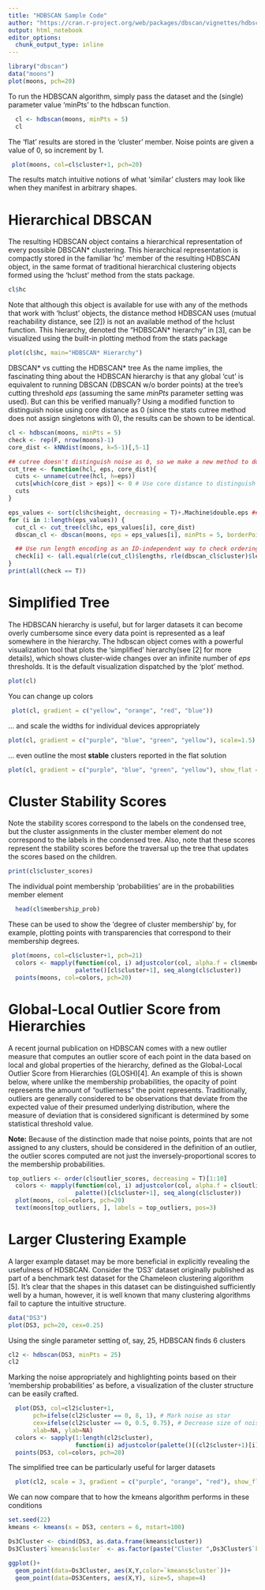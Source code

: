 ```yaml
---
title: "HDBSCAN Sample Code"
author: "https://cran.r-project.org/web/packages/dbscan/vignettes/hdbscan.html"
output: html_notebook
editor_options: 
  chunk_output_type: inline
---
```


```r
library("dbscan")
data("moons")
plot(moons, pch=20)
```

To run the HDBSCAN algorithm, simply pass the dataset and the (single) parameter value 'minPts' to the hdbscan function.

```r
  cl <- hdbscan(moons, minPts = 5)
  cl
```

The 'flat' results are stored in the 'cluster' member. Noise points are given a value of 0, so increment by 1.

```r
 plot(moons, col=cl$cluster+1, pch=20)

```

The results match intuitive notions of what 'similar' clusters may look like when they manifest in arbitrary shapes.

# Hierarchical DBSCAN

The resulting HDBSCAN object contains a hierarchical representation of every possible DBSCAN* clustering. This hierarchical representation is compactly stored in the familiar 'hc' member of the resulting HDBSCAN object, in the same format of traditional hierarchical clustering objects formed using the 'hclust' method from the stats package.

```r
cl$hc

```

Note that although this object is available for use with any of the methods that work with 'hclust' objects, the distance method HDBSCAN uses (mutual reachability distance, see [2]) is not an available method of the hclust function. This hierarchy, denoted the "HDBSCAN* hierarchy" in [3], can be visualized using the built-in plotting method from the stats package

```r
plot(cl$hc, main="HDBSCAN* Hierarchy")
```

DBSCAN* vs cutting the HDBSCAN* tree
As the name implies, the fascinating thing about the HDBSCAN hierarchy is that any global 'cut' is equivalent to running DBSCAN (DBSCAN w/o border points) at the tree's cutting threshold _eps_ (assuming the same _minPts_ parameter setting was used). But can this be verified manually? Using a modified function to distinguish noise using core distance as 0 (since the stats cutree method does not assign singletons with 0), the results can be shown to be identical.

```r
cl <- hdbscan(moons, minPts = 5)
check <- rep(F, nrow(moons)-1)
core_dist <- kNNdist(moons, k=5-1)[,5-1]

## cutree doesn't distinguish noise as 0, so we make a new method to do it manually 
cut_tree <- function(hcl, eps, core_dist){
  cuts <- unname(cutree(hcl, h=eps))
  cuts[which(core_dist > eps)] <- 0 # Use core distance to distinguish noise
  cuts
}

eps_values <- sort(cl$hc$height, decreasing = T)+.Machine$double.eps ## Machine eps for consistency between cuts 
for (i in 1:length(eps_values)) { 
  cut_cl <- cut_tree(cl$hc, eps_values[i], core_dist)
  dbscan_cl <- dbscan(moons, eps = eps_values[i], minPts = 5, borderPoints = F) # DBSCAN* doesn't include border points

  ## Use run length encoding as an ID-independent way to check ordering
  check[i] <- (all.equal(rle(cut_cl)$lengths, rle(dbscan_cl$cluster)$lengths) == "TRUE")
}
print(all(check == T))
```

# Simplified Tree

The HDBSCAN hierarchy is useful, but for larger datasets it can become overly cumbersome since every data point is represented as a leaf somewhere in the hierarchy. The hdbscan object comes with a powerful visualization tool that plots the 'simplified' hierarchy(see [2] for more details), which shows cluster-wide changes over an infinite number of _eps_ thresholds. It is the default visualization dispatched by the 'plot' method.

```r
plot(cl)
```

You can change up colors

```r
 plot(cl, gradient = c("yellow", "orange", "red", "blue"))
```

... and scale the widths for individual devices appropriately

```r
plot(cl, gradient = c("purple", "blue", "green", "yellow"), scale=1.5)
```

... even outline the most **stable** clusters reported in the flat solution

```r
plot(cl, gradient = c("purple", "blue", "green", "yellow"), show_flat = T)
```

# Cluster Stability Scores

Note the stability scores correspond to the labels on the condensed tree, but the cluster assignments in the cluster member element do not correspond to the labels in the condensed tree. Also, note that these scores represent the stability scores before the traversal up the tree that updates the scores based on the children.

```r
print(cl$cluster_scores)

```

The individual point membership 'probabilities' are in the probabilities member element

```r
  head(cl$membership_prob)
```

These can be used to show the 'degree of cluster membership' by, for example, plotting points with transparencies that correspond to their membership degrees.

```r
 plot(moons, col=cl$cluster+1, pch=21)
  colors <- mapply(function(col, i) adjustcolor(col, alpha.f = cl$membership_prob[i]), 
                   palette()[cl$cluster+1], seq_along(cl$cluster))
  points(moons, col=colors, pch=20)
```


# Global-Local Outlier Score from Hierarchies

A recent journal publication on HDBSCAN comes with a new outlier measure that computes an outlier score of each point in the data based on local and global properties of the hierarchy, defined as the Global-Local Outlier Score from Hierarchies (GLOSH)[4]. An example of this is shown below, where unlike the membership probabilities, the opacity of point represents the amount of "outlierness" the point represents. Traditionally, outliers are generally considered to be observations that deviate from the expected value of their presumed underlying distribution, where the measure of deviation that is considered significant is determined by some statistical threshold value.

**Note:** Because of the distinction made that noise points, points that are not assigned to any clusters, should be considered in the definition of an outlier, the outlier scores computed are not just the inversely-proportional scores to the membership probabilities.

```r
top_outliers <- order(cl$outlier_scores, decreasing = T)[1:10]
  colors <- mapply(function(col, i) adjustcolor(col, alpha.f = cl$outlier_scores[i]), 
                   palette()[cl$cluster+1], seq_along(cl$cluster))
  plot(moons, col=colors, pch=20)
  text(moons[top_outliers, ], labels = top_outliers, pos=3)
```

# Larger Clustering Example

A larger example dataset may be more beneficial in explicitly revealing the usefulness of HDSBCAN. Consider the 'DS3' dataset originally published as part of a benchmark test dataset for the Chameleon clustering algorithm [5]. It's clear that the shapes in this dataset can be distinguished sufficiently well by a human, however, it is well known that many clustering algorithms fail to capture the intuitive structure.

```r
data("DS3")
plot(DS3, pch=20, cex=0.25)
```

Using the single parameter setting of, say, 25, HDBSCAN finds 6 clusters

```r
cl2 <- hdbscan(DS3, minPts = 25)
cl2
```

Marking the noise appropriately and highlighting points based on their 'membership probabilities' as before, a visualization of the cluster structure can be easily crafted.

```r
  plot(DS3, col=cl2$cluster+1, 
       pch=ifelse(cl2$cluster == 0, 8, 1), # Mark noise as star
       cex=ifelse(cl2$cluster == 0, 0.5, 0.75), # Decrease size of noise
       xlab=NA, ylab=NA)
  colors <- sapply(1:length(cl2$cluster), 
                   function(i) adjustcolor(palette()[(cl2$cluster+1)[i]], alpha.f = cl2$membership_prob[i]))
  points(DS3, col=colors, pch=20)
```

The simplified tree can be particularly useful for larger datasets

```r
  plot(cl2, scale = 3, gradient = c("purple", "orange", "red"), show_flat = T)
```

We can now compare that to how the kmeans algorithm performs in these conditions

```r
set.seed(22)
kmeans <- kmeans(x = DS3, centers = 6, nstart=100)

Ds3Cluster <- cbind(DS3, as.data.frame(kmeans$cluster))
Ds3Cluster$`kmeans$cluster` <- as.factor(paste("Cluster ",Ds3Cluster$`kmeans$cluster`))

ggplot()+
  geom_point(data=Ds3Cluster, aes(X,Y,color=`kmeans$cluster`))+
  geom_point(data=DS3Centers, aes(X,Y), size=5, shape=4)
```



